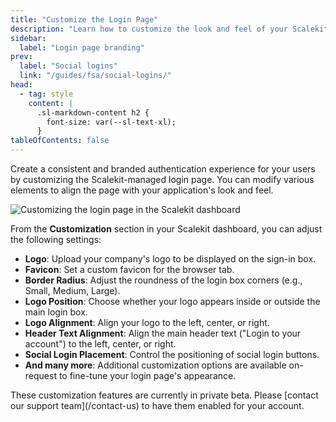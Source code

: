 ```yaml
---
title: "Customize the Login Page"
description: "Learn how to customize the look and feel of your Scalekit-managed login page to match your brand."
sidebar:
  label: "Login page branding"
prev:
  label: "Social logins"
  link: "/guides/fsa/social-logins/"
head:
  - tag: style
    content: |
      .sl-markdown-content h2 {
        font-size: var(--sl-text-xl);
      }
tableOfContents: false
---
```


Create a consistent and branded authentication experience for your users by customizing the Scalekit-managed login page. You can modify various elements to align the page with your application's look and feel.

![Customizing the login page in the Scalekit dashboard](@/assets/docs/fsa/branded-login-page.png)

From the **Customization** section in your Scalekit dashboard, you can adjust the following settings:

-   **Logo**: Upload your company's logo to be displayed on the sign-in box.
-   **Favicon**: Set a custom favicon for the browser tab.
-   **Border Radius**: Adjust the roundness of the login box corners (e.g., Small, Medium, Large).
-   **Logo Position**: Choose whether your logo appears inside or outside the main login box.
-   **Logo Alignment**: Align your logo to the left, center, or right.
-   **Header Text Alignment**: Align the main header text ("Login to your account") to the left, center, or right.
-   **Social Login Placement**: Control the positioning of social login buttons.
-   **And many more**: Additional customization options are available on-request to fine-tune your login page's appearance.

<Aside type="tip" title="Private Beta">
These customization features are currently in private beta. Please [contact our support team](/contact-us) to have them enabled for your account.
</Aside>